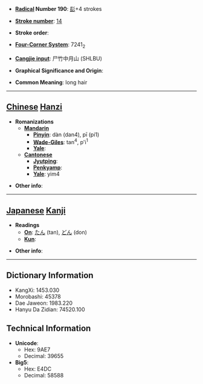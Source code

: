 * '''[[Wiktionary:Chinese radical index| Radical]] Number 190''': [[Wiktionary:Chinese radical index 髟|髟]]+4 strokes

* '''[[Wiktionary:Chinese total strokes index|Stroke number]]''': [[Wiktionary:Chinese total strokes index 14|14]]

* '''Stroke order''': 

* '''[[Wiktionary:Chinese four corner index|Four-Corner System]]''': 7241<sub>2</sub>

* '''[[Wiktionary:Chinese Cangjie index|Cangjie input]]''': 尸竹中月山 (SHLBU)

* '''Graphical Significance and Origin''': 

* '''Common Meaning''': long hair

----

== [[Chinese]] [[Hanzi]] ==

* '''Romanizations'''
** '''[[Mandarin]]'''
*** '''[[Pinyin]]''': dàn (dan4), pī (pi1)
*** '''[[Wade-Giles]]''': tan<sup>4</sup>, p'i<sup>1</sup>
*** '''[[Yale]]''': 
** '''[[Cantonese]]'''
*** '''[[Jyutping]]''':
*** '''[[Penkyamp]]''': 
*** '''[[Yale]]''': yim4

* '''Other info''': 

----

== [[Japanese]] [[Kanji]] ==

* '''Readings'''
** '''[[On]]''': [[たん]] (tan), [[どん]] (don)
** '''[[Kun]]''': 

* '''Other info''':  

----

== Dictionary Information ==

* KangXi: 1453.030
* Morobashi: 45378
* Dae Jaweon: 1983.220
* Hanyu Da Zidian: 74520.100

== Technical Information ==

* '''Unicode''':
** Hex: 9AE7
** Decimal: 39655
* '''Big5''':
** Hex: E4DC
** Decimal: 58588